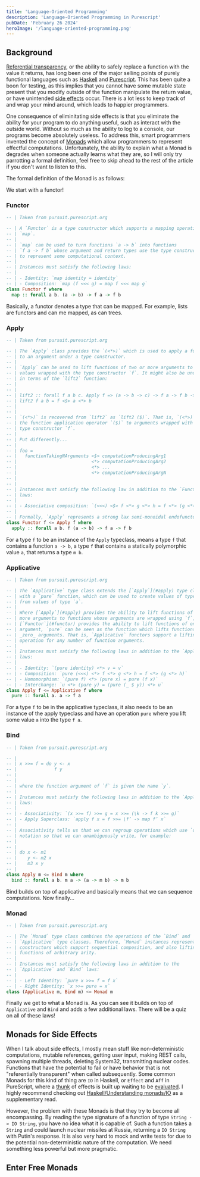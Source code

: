 ```yaml
---
title: 'Language-Oriented Programming'
description: 'Language-Oriented Programming in Purescript'
pubDate: 'February 26 2024'
heroImage: '/language-oriented-programming.png'
---
```


## Background

[Referential transparency](https://blog.rockthejvm.com/referential-transparency/), or the ability to safely replace a function with the value it returns, has long been one of the major selling
points of purely functional languages such as [Haskell](https://www.haskell.org/)
and [Purescript](https://www.purescript.org/). This has been quite a boon for testing, as this implies that you cannot have some mutable state present that you modify outside of the function
manipulate the return value, or have unintended [side effects](https://en.wikipedia.org/wiki/Side_effect_(computer_science)) occur. There is a lot less to keep track of and wrap your mind around, 
which leads to happier programmers.

One consequence of eliminitating side effects is that you eliminate the ability for your program to do anything useful, such as interact with the outside world. Without so much
as the ability to log to a console, our programs become absolutely useless. To address this, smart programmers invented the concept of [Monads](https://en.wikipedia.org/wiki/Monad_(functional_programming)) which
allow programmers to represent effectful computations. Unfortunately, the ability to explain what a Monad is degrades when someone actually learns what they are, so I will only try parrotting a formal definition, feel free
to skip ahead to the rest of the article if you don't want to listen to this.

The formal definition of the Monad is as follows:

We start with a functor!

### Functor

```hs
-- | Taken from pursuit.purescript.org

-- | A `Functor` is a type constructor which supports a mapping operation
-- | `map`.
-- |
-- | `map` can be used to turn functions `a -> b` into functions
-- | `f a -> f b` whose argument and return types use the type constructor `f`
-- | to represent some computational context.
-- |
-- | Instances must satisfy the following laws:
-- |
-- | - Identity: `map identity = identity`
-- | - Composition: `map (f <<< g) = map f <<< map g`
class Functor f where
  map :: forall a b. (a -> b) -> f a -> f b
```

Basically, a functor denotes a type that can be mapped. For example, lists are functors and can me mapped, as
can trees.

### Apply

```hs
-- | Taken from pursuit.purescript.org

-- | The `Apply` class provides the `(<*>)` which is used to apply a function
-- | to an argument under a type constructor.
-- |
-- | `Apply` can be used to lift functions of two or more arguments to work on
-- | values wrapped with the type constructor `f`. It might also be understood
-- | in terms of the `lift2` function:
-- |
-- |
-- | lift2 :: forall f a b c. Apply f => (a -> b -> c) -> f a -> f b -> f c
-- | lift2 f a b = f <$> a <*> b
-- | 
-- |
-- | `(<*>)` is recovered from `lift2` as `lift2 ($)`. That is, `(<*>)` lifts
-- | the function application operator `($)` to arguments wrapped with the
-- | type constructor `f`.
-- |
-- | Put differently...
-- | 
-- | foo =
-- |   functionTakingNArguments <$> computationProducingArg1
-- |                            <*> computationProducingArg2
-- |                            <*> ...
-- |                            <*> computationProducingArgN
-- |
-- |
-- | Instances must satisfy the following law in addition to the `Functor`
-- | laws:
-- |
-- | - Associative composition: `(<<<) <$> f <*> g <*> h = f <*> (g <*> h)`
-- |
-- | Formally, `Apply` represents a strong lax semi-monoidal endofunctor.
class Functor f <= Apply f where
  apply :: forall a b. f (a -> b) -> f a -> f b
```

For a type `f` to be an instance of the `Apply` typeclass, means a type `f` that contains a function `a -> b`, a type `f` that contains a statically polymorphic value `a`, that returns a type `m b`. 

### Applicative

```hs
-- | Taken from pursuit.purescript.org

-- | The `Applicative` type class extends the [`Apply`](#apply) type class
-- | with a `pure` function, which can be used to create values of type `f a`
-- | from values of type `a`.
-- |
-- | Where [`Apply`](#apply) provides the ability to lift functions of two or
-- | more arguments to functions whose arguments are wrapped using `f`, and
-- | [`Functor`](#functor) provides the ability to lift functions of one
-- | argument, `pure` can be seen as the function which lifts functions of
-- | _zero_ arguments. That is, `Applicative` functors support a lifting
-- | operation for any number of function arguments.
-- |
-- | Instances must satisfy the following laws in addition to the `Apply`
-- | laws:
-- |
-- | - Identity: `(pure identity) <*> v = v`
-- | - Composition: `pure (<<<) <*> f <*> g <*> h = f <*> (g <*> h)`
-- | - Homomorphism: `(pure f) <*> (pure x) = pure (f x)`
-- | - Interchange: `u <*> (pure y) = (pure (_ $ y)) <*> u`
class Apply f <= Applicative f where
  pure :: forall a. a -> f a
```
For a type `f` to be in the applicative typeclass, it also needs to be an instance of the
apply typeclass and have an operation `pure` where you lift some value `a` into the type `f a`. 

### Bind

```hs
-- | Taken from pursuit.purescript.org

-- |
-- | x >>= f = do y <- x
-- |              f y
-- |
-- |
-- | where the function argument of `f` is given the name `y`.
-- |
-- | Instances must satisfy the following laws in addition to the `Apply`
-- | laws:
-- |
-- | - Associativity: `(x >>= f) >>= g = x >>= (\k -> f k >>= g)`
-- | - Apply Superclass: `apply f x = f >>= \f’ -> map f’ x`
-- |
-- | Associativity tells us that we can regroup operations which use `do`
-- | notation so that we can unambiguously write, for example:
-- |
-- | 
-- | do x <- m1
-- |    y <- m2 x
-- |    m3 x y
-- |
class Apply m <= Bind m where
  bind :: forall a b. m a -> (a -> m b) -> m b
```

Bind builds on top of applicative and basically means that we can sequence computations. Now finally...

### Monad

```hs
-- | Taken from pursuit.purescript.org

-- | The `Monad` type class combines the operations of the `Bind` and
-- | `Applicative` type classes. Therefore, `Monad` instances represent type
-- | constructors which support sequential composition, and also lifting of
-- | functions of arbitrary arity.
-- |
-- | Instances must satisfy the following laws in addition to the
-- | `Applicative` and `Bind` laws:
-- |
-- | - Left Identity: `pure x >>= f = f x`
-- | - Right Identity: `x >>= pure = x`
class (Applicative m, Bind m) <= Monad m
```

Finally we get to what a Monad is. As you can see it builds on top of `Applicative` and `Bind` and adds a few additional
laws. There will be a quiz on all of these laws!

## Monads for Side Effects

When I talk about side effects, I mostly mean stuff like non-deterministic computations, mutable references, getting user input, making REST calls,
spawning multiple threads, deleting System32, transmitting nuclear codes. Functions that have the potential to fail or have behavior that is not "referentially transparent" when called subsequently.
Some common Monads for this kind of thing are `IO` in Haskell, or `Effect` and `Aff` in PureScript, where a [thunk](https://en.wikipedia.org/wiki/Thunk) of effects is built up waiting to be [evaluated](https://github.com/purescript-contrib/purescript-aff/blob/main/src/Effect/Aff.js).
I highly recommend checking out [Haskell/Understanding monads/IO](https://en.wikibooks.org/wiki/Haskell/Understanding_monads/IO) as a supplementary read.

However, the problem with these Monads is that they try to become all encompassing. By reading the type signature of a function of type `String -> IO String`, you have no idea what it is capable of.
Such a function takes a `String` and could launch nuclear missiles at Russia, returning a `IO String` with Putin's response. It is also very hard to mock and write tests for due to the potential
non-deterministic nature of the computation. We need something less powerful but more pragmatic.

## Enter Free Monads

